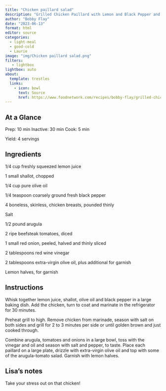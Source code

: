 ```yaml
---
title: "Chicken paillard salad"
description: "Grilled Chicken Paillard with Lemon and Black Pepper and Arugula-Tomato Salad"
author: "Bobby Flay"
date: "2023-06-13"
format: html
editor: source
categories:
  - light-meal
  - good-cold
  - Laurie
image: "img/Chicken paillard salad.png"
filters:
   - lightbox
lightbox: auto
about:
  template: trestles
  links:
    - icon: bowl
      text: Source
      href: https://www.foodnetwork.com/recipes/bobby-flay/grilled-chicken-paillard-with-lemon-and-black-pepper-and-arugula-tomato-salad-recipe-1952314
---
```


## At a Glance

Prep: 10 min
Inactive: 30 min
Cook: 5 min

Yield: 4 servings

## Ingredients

1/4 cup freshly squeezed lemon juice

1 small shallot, chopped

1/4 cup pure olive oil

1/4 teaspoon coarsely ground fresh black pepper

4 boneless, skinless, chicken breasts, pounded thinly

Salt

1/2 pound arugula

2 ripe beefsteak tomatoes, diced

1 small red onion, peeled, halved and thinly sliced

2 tablespoons red wine vinegar

2 tablespoons extra-virgin olive oil, plus additional for garnish

Lemon halves, for garnish


## Instructions

Whisk together lemon juice, shallot, olive oil and black pepper in a large baking dish. Add the chicken, turn to coat and marinate in the refrigerator for 30 minutes.

Preheat grill to high. Remove chicken from marinade, season with salt on both sides and grill for 2 to 3 minutes per side or until golden brown and just cooked through.

Combine arugula, tomatoes and onions in a large bowl, toss with the vinegar and oil and season with salt and pepper, to taste. Place each paillard on a large plate, drizzle with extra-virgin olive oil and top with some of the arugula-tomato salad. Garnish with lemon halves.


## Lisa's notes

Take your stress out on that chicken! 
